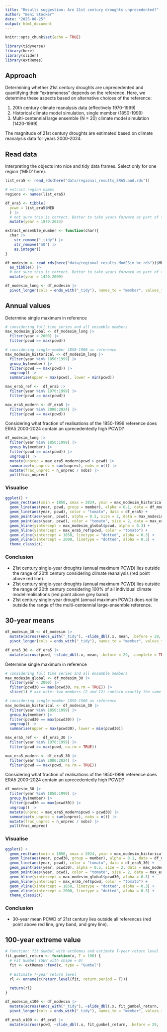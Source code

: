 ```yaml
---
title: "Results suggestion: Are 21st century droughts unprecedented?"
author: "Beni Stocker"
date: "2025-08-25"
output: html_document
---
```


```r
knitr::opts_chunk$set(echo = TRUE)
```

```r
library(tidyverse)
library(here)
library(slider)
library(extRemes)
```

## Approach

Determining whether 21st century droughts are unprecedented and quantifying their "extremeness" depends on the reference. Here, we determine these aspects based on alternative choices of the reference:

1. 20th century climate reanalysis data (effectively 1970-1999)
2. Historical climate model simulation, single member (1850-1999)
3. Multi-centennial large ensemble (N = 20) climate model simulation (1420-1999)

The magnitude of 21st century droughts are estimated based on climate reanalysis data for years 2000-2024.

## Read data

Interpreting the objects into nice and tidy data frames. Select only for one region ('MED' here).
```r
list_era5 <- read_rds(here("data/regional_results_ERA5Land.rds"))

# extract region names
regions <- names(list_era5)

df_era5 <- tibble(
  pcwd = list_era5$MED
  ) |> 
  # not sure this is correct. Better to take years forward as part of the workflow. 
  mutate(year = 1970:2024)

extract_ensemble_number <- function(char){
  char |> 
    str_remove("_tidy") |> 
    str_remove("m0") |> 
    as.integer()
}

df_modesim <- read_rds(here("data/regional_results_ModESim_bc.rds"))$MED |> 
  as_tibble() |> 
  # not sure this is correct. Better to take years forward as part of the workflow. 
  mutate(year = 1420:2009)

df_modesim_long <- df_modesim |> 
  pivot_longer(cols = ends_with("_tidy"), names_to = "member", values_to = "pcwd", names_transform = extract_ensemble_number)
```

## Annual values

Determine single maximum in reference
```r
# considering full time series and all ensemble members
max_modesim_global <- df_modesim_long |>
  filter(year < 2000) |> 
  filter(pcwd == max(pcwd))

# considering single-member 1850-1900 as reference
max_modesim_historical <- df_modesim_long |> 
  filter(year %in% 1850:1999) |> 
  group_by(member) |> 
  filter(pcwd == max(pcwd)) |> 
  ungroup() |>
  summarise(upper = max(pcwd), lower = min(pcwd))

max_era5_ref <-  df_era5 |> 
  filter(year %in% 1970:1999) |> 
  filter(pcwd == max(pcwd))

max_era5_modern <- df_era5 |> 
  filter(year %in% 2000:2024) |> 
  filter(pcwd == max(pcwd))
```

Considering what fraction of realisations of the 1850-1999 reference does ERA5 2000-2024 contain an uprecedentedly high PCWD?
```r
df_modesim_long |> 
  filter(year %in% 1850:1999) |> 
  group_by(member) |> 
  filter(pcwd == max(pcwd)) |> 
  ungroup() |> 
  mutate(unprec = max_era5_modern$pcwd > pcwd) |> 
  summarise(n_unprec = sum(unprec), nobs = n()) |> 
  mutate(frac_unprec = n_unprec / nobs) |> 
  pull(frac_unprec)
```

### Visualise

```r
ggplot() +
  geom_rect(aes(xmin = 1850, xmax = 2024, ymin = max_modesim_historical$lower, ymax = max_modesim_historical$upper), fill = "grey") +
  geom_line(aes(year, pcwd, group = member), alpha = 0.1, data = df_modesim_long) +
  geom_line(aes(year, pcwd), color = "tomato", data = df_era5) +
  geom_point(aes(year, pcwd), alpha = 0.5, size = 2, data = max_modesim_global) +
  geom_point(aes(year, pcwd), color = "tomato", size = 2, data = max_era5_modern) +
  geom_hline(yintercept = max_modesim_global$pcwd, alpha = 0.3) +
  geom_hline(yintercept = max_era5_ref$pcwd, color = "tomato") +
  geom_vline(xintercept = 1850, linetype = "dotted", alpha = 0.3) +
  geom_vline(xintercept = 2000, linetype = "dotted", alpha = 0.3) +
  theme_classic()
```

### Conclusion

- 21st century single-year droughts (annual maximum PCWD) lies outside the range of 20th century considering climate reanalysis (red point above red line).
- 21st century single-year droughts (annual maximum PCWD) lies outside the range of 20th century considering 100% of all individual climate model realisations (red point above grey band).
- 21st century single-year drought (annual maximum PCWD) does *not* lie outside the range of the multi-centennial large-ensemble reference.

## 30-year means

```r
df_modesim_30 <- df_modesim |> 
  mutate(across(ends_with("_tidy"), ~slide_dbl(.x, mean, .before = 29, .complete = TRUE, .names = "roll30"))) |> 
  pivot_longer(cols = ends_with("_tidy"), names_to = "member", values_to = "pcwd30", names_transform = extract_ensemble_number)

df_era5_30 <- df_era5 |> 
  mutate(across(pcwd, ~slide_dbl(.x, mean, .before = 29, .complete = TRUE, .names = "roll30"))) 
```

Determine single maximum in reference
```r
# considering full time series and all ensemble members
max_modesim_global <- df_modesim_30 |>
  filter(year < 2000) |> 
  filter(pcwd30 == max(pcwd30, na.rm = TRUE)) |> 
  slice(1) # xxx note: two members (2 and 12) contain exactly the same pcwd30 maximum - by chance or a problem?

# considering single-member 1850-1900 as reference
max_modesim_historical <- df_modesim_30 |> 
  filter(year %in% 1850:1999) |> 
  group_by(member) |> 
  filter(pcwd30 == max(pcwd30)) |> 
  ungroup() |>
  summarise(upper = max(pcwd30), lower = min(pcwd30))

max_era5_ref <-  df_era5_30 |> 
  filter(year %in% 1970:1999) |> 
  filter(pcwd == max(pcwd, na.rm = TRUE))

max_era5_modern <- df_era5_30 |> 
  filter(year %in% 2000:2024) |> 
  filter(pcwd == max(pcwd, na.rm = TRUE))
```

Considering what fraction of realisations of the 1850-1999 reference does ERA5 2000-2024 contain an uprecedentedly high PCWD?
```r
df_modesim_30 |> 
  filter(year %in% 1850:1999) |> 
  group_by(member) |> 
  filter(pcwd30 == max(pcwd30)) |> 
  ungroup() |> 
  mutate(unprec = max_era5_modern$pcwd > pcwd30) |> 
  summarise(n_unprec = sum(unprec), nobs = n()) |> 
  mutate(frac_unprec = n_unprec / nobs) |> 
  pull(frac_unprec)
```

### Visualise

```r
ggplot() +
  geom_rect(aes(xmin = 1850, xmax = 2024, ymin = max_modesim_historical$lower, ymax = max_modesim_historical$upper), fill = "grey") +
  geom_line(aes(year, pcwd30, group = member), alpha = 0.1, data = df_modesim_30) +
  geom_line(aes(year, pcwd), color = "tomato", data = df_era5_30) +
  geom_point(aes(year, pcwd30), alpha = 0.5, size = 2, data = max_modesim_global) +
  geom_point(aes(year, pcwd), color = "tomato", size = 2, data = max_era5_modern) +
  geom_hline(yintercept = max_modesim_global$pcwd30, alpha = 0.3) +
  geom_hline(yintercept = max_era5_ref$pcwd, color = "tomato") +
  geom_vline(xintercept = 1850, linetype = "dotted", alpha = 0.3) +
  geom_vline(xintercept = 2000, linetype = "dotted", alpha = 0.3) +
  theme_classic()
```

### Conclusion

- 30-year mean PCWD of 21st century lies outside all references (red point above red line, grey band, and grey line).

## 100-year extreme value

```r
# Function: fit Gumbel with extRemes and estimate T-year return level
fit_gumbel_return <- function(x, T = 100) {
  # Fit Gumbel (GEV with shape = 0)
  fit <- extRemes::fevd(x, type = "Gumbel")
  
  # Estimate T-year return level
  rl <- unname(c(return.level(fit, return.period = T)))

  return(rl)
}
```

```r
df_modesim_x100 <- df_modesim |> 
  mutate(across(ends_with("_tidy"), ~slide_dbl(.x, fit_gumbel_return, .before = 29, .complete = TRUE))) |> 
  pivot_longer(cols = ends_with("_tidy"), names_to = "member", values_to = "pcwdx30", names_transform = extract_ensemble_number)

df_era5_x100 <- df_era5 |> 
  mutate(across(pcwd, ~slide_dbl(.x, fit_gumbel_return, .before = 29, .complete = TRUE))) 
```

